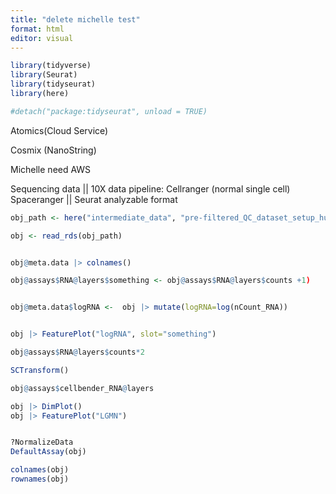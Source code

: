 ```yaml
---
title: "delete michelle test"
format: html
editor: visual
---
```


```r
library(tidyverse)
library(Seurat)
library(tidyseurat)
library(here)

#detach("package:tidyseurat", unload = TRUE)

```

Atomics(Cloud Service)

Cosmix (NanoString)

Michelle need AWS


Sequencing data
||
10X data pipeline: 
  Cellranger (normal single cell)
  Spaceranger 
||
Seurat analyzable format


```r
obj_path <- here("intermediate_data", "pre-filtered_QC_dataset_setup_hub_10.rds")

obj <- read_rds(obj_path)


obj@meta.data |> colnames()

obj@assays$RNA@layers$something <- obj@assays$RNA@layers$counts +1) 


obj@meta.data$logRNA <-  obj |> mutate(logRNA=log(nCount_RNA)) 


obj |> FeaturePlot("logRNA", slot="something")
```


```r
obj@assays$RNA@layers$counts*2

SCTransform()

obj@assays$cellbender_RNA@layers

obj |> DimPlot()
obj |> FeaturePlot("LGMN")


?NormalizeData
DefaultAssay(obj)

colnames(obj)
rownames(obj)
```






```r

```


